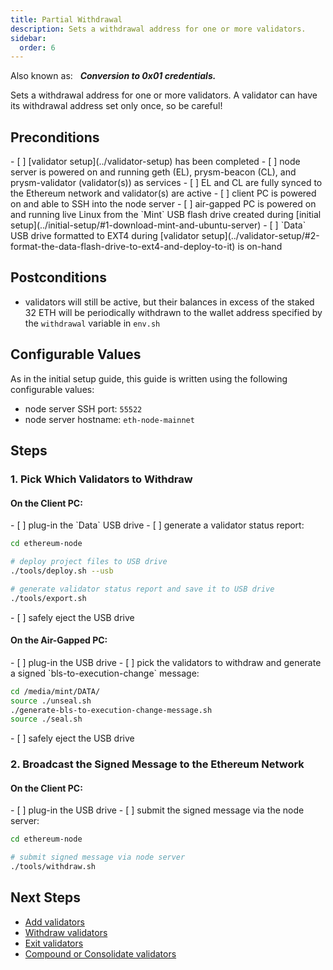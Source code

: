 ```yaml
---
title: Partial Withdrawal
description: Sets a withdrawal address for one or more validators.
sidebar:
  order: 6
---
```


<ResetButton />

Also known as: &nbsp; ***Conversion to 0x01 credentials.***

Sets a withdrawal address for one or more validators.  A validator can have its withdrawal address set only once, so be careful!

## Preconditions
<Checklist name="preconditions">
- [ ] [validator setup](../validator-setup) has been completed
- [ ] node server is powered on and running geth (EL), prysm-beacon (CL), and prysm-validator (validator(s)) as services
- [ ] EL and CL are fully synced to the Ethereum network and validator(s) are active
- [ ] client PC is powered on and able to SSH into the node server
- [ ] air-gapped PC is powered on and running live Linux from the `Mint` USB flash drive created during [initial setup](../initial-setup/#1-download-mint-and-ubuntu-server)
- [ ] `Data` USB drive formatted to EXT4 during [validator setup](../validator-setup/#2-format-the-data-flash-drive-to-ext4-and-deploy-to-it) is on-hand
</Checklist>

## Postconditions
- validators will still be active, but their balances in excess of the staked 32 ETH will be periodically withdrawn to the wallet address specified by the `withdrawal` variable in `env.sh`

## Configurable Values
As in the initial setup guide, this guide is written using the following configurable values:
- node server SSH port: `55522`
- node server hostname: `eth-node-mainnet`

## Steps

### 1. Pick Which Validators to Withdraw

#### On the Client PC:
<Checklist name="pick-which-validators-to-withdraw-1">
- [ ] plug-in the `Data` USB drive
- [ ] generate a validator status report:
</Checklist>

```bash
cd ethereum-node

# deploy project files to USB drive
./tools/deploy.sh --usb

# generate validator status report and save it to USB drive
./tools/export.sh
```

<Checklist name="pick-which-validators-to-withdraw-2">
- [ ] safely eject the USB drive
</Checklist>

#### On the Air-Gapped PC:
<Checklist name="pick-which-validators-to-withdraw-3">
- [ ] plug-in the USB drive
- [ ] pick the validators to withdraw and generate a signed `bls-to-execution-change` message: 
</Checklist>

```bash
cd /media/mint/DATA/
source ./unseal.sh
./generate-bls-to-execution-change-message.sh
source ./seal.sh
```

<Checklist name="pick-which-validators-to-withdraw-4">
- [ ] safely eject the USB drive
</Checklist>

### 2. Broadcast the Signed Message to the Ethereum Network

#### On the Client PC:
<Checklist name="broadcast-the-signed-message-to-the-ethereum-network-1">
- [ ] plug-in the USB drive
- [ ] submit the signed message via the node server:
</Checklist>

```bash
cd ethereum-node

# submit signed message via node server
./tools/withdraw.sh
```

## Next Steps
- [Add validators](../add-validators/)
- [Withdraw validators](../partial-withdrawal/)
- [Exit validators](../voluntary-exit/)
- [Compound or Consolidate validators](../compound_or_consolidate/)
